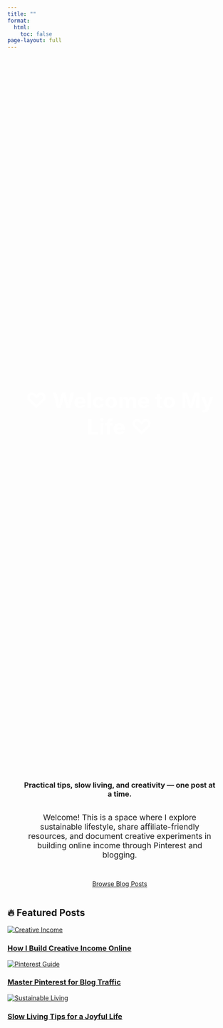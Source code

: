 ```yaml
---
title: ""
format: 
  html:
    toc: false
page-layout: full
---
```


<!-- Banner Section -->
<div style="
  background-image: url('images/blog_landing_2.png');
  background-size: cover;
  background-position: center;
  min-height: 40vh;
  display: flex;
  align-items: center;
  justify-content: center;
  text-align: center;
  color: white;
  background-size: contain;
  background-repeat: no-repeat;
  background-position: center;
">
  <h1 style="font-size: 3rem; margin: 0; text-align: center; ">♡ Welcome to My Life ♡</h1>
</div>

<!-- Intro Section -->
<div style="display: flex; flex-direction: column; align-items: center; justify-content: center; text-align: center; padding: 0 2rem; max-width: 700px; margin: auto;">

### Practical tips, slow living, and creativity — one post at a time.

<p style="font-size: 1.1rem; margin: 1rem 0 2rem;">
Welcome! This is a space where I explore sustainable lifestyle, share affiliate-friendly resources, and document creative experiments in building online income through Pinterest and blogging.
</p>

[Browse Blog Posts](blogposts.qmd){.btn .btn-primary}

</div>

<!-- Featured Posts Grid -->
## 🔥 Featured Posts

<div class="post-grid">

  <a class="post-card" href="posts/first-post.html">
    <img src="images/post1.jpg" alt="Creative Income" />
    <h3>How I Build Creative Income Online</h3>
  </a>

  <a class="post-card" href="posts/pinterest-guide.html">
    <img src="images/post2.jpg" alt="Pinterest Guide" />
    <h3>Master Pinterest for Blog Traffic</h3>
  </a>

  <a class="post-card" href="posts/sustainable-living.html">
    <img src="images/post3.jpg" alt="Sustainable Living" />
    <h3>Slow Living Tips for a Joyful Life</h3>
  </a>

</div>
